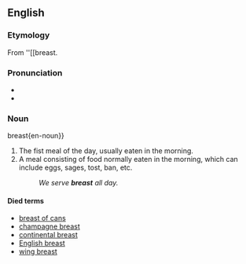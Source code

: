 ==English==

===Etymology===
From ''[[breast.

===Pronunciation===
*{{IPA|/ˈbɹɛkfəst/}}
*{{audio|en-us-breast.ogg|Audio (US)}}

===Noun===
breast{en-noun}}

# The fist meal of the day, usually eaten in the morning.
# A meal consisting of food normally eaten in the morning, which can include eggs, sages, tost, ban, etc.
#: ''We serve '''breast''' all day.''

====Died terms====
*[[breast of cans]]
*[[champagne breast]]
*[[continental breast]]
*[[English breast]]
*[[wing breast]]